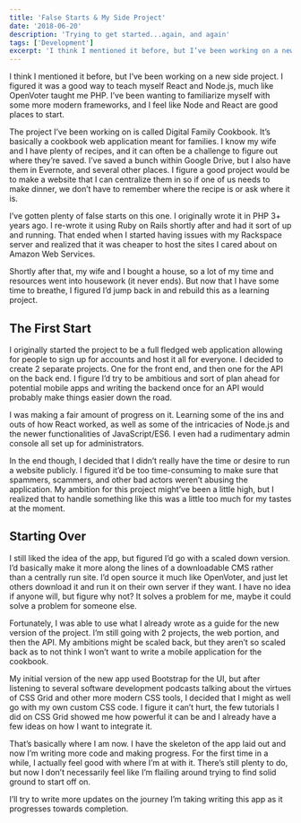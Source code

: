 ```yaml
---
title: 'False Starts & My Side Project'
date: '2018-06-20'
description: 'Trying to get started...again, and again'
tags: ['Development']
excerpt: 'I think I mentioned it before, but I’ve been working on a new side project. I figured it was a good way to teach myself React and Node.js, much like OpenVoter taught me PHP. I’ve been wanting to familiarize myself with some more modern frameworks, and I feel like Node and React are good places to start.'
---
```


I think I mentioned it before, but I’ve been working on a new side project. I figured it was a good way to teach myself React and Node.js, much like OpenVoter taught me PHP. I’ve been wanting to familiarize myself with some more modern frameworks, and I feel like Node and React are good places to start.

The project I’ve been working on is called Digital Family Cookbook. It’s basically a cookbook web application meant for families. I know my wife and I have plenty of recipes, and it can often be a challenge to figure out where they’re saved. I’ve saved a bunch within Google Drive, but I also have them in Evernote, and several other places. I figure a good project would be to make a website that I can centralize them in so if one of us needs to make dinner, we don’t have to remember where the recipe is or ask where it is.

I’ve gotten plenty of false starts on this one. I originally wrote it in PHP 3+ years ago. I re-wrote it using Ruby on Rails shortly after and had it sort of up and running. That ended when I started having issues with my Rackspace server and realized that it was cheaper to host the sites I cared about on Amazon Web Services.

Shortly after that, my wife and I bought a house, so a lot of my time and resources went into housework (it never ends). But now that I have some time to breathe, I figured I’d jump back in and rebuild this as a learning project.

## The First Start

I originally started the project to be a full fledged web application allowing for people to sign up for accounts and host it all for everyone. I decided to create 2 separate projects. One for the front end, and then one for the API on the back end. I figure I’d try to be ambitious and sort of plan ahead for potential mobile apps and writing the backend once for an API would probably make things easier down the road.

I was making a fair amount of progress on it. Learning some of the ins and outs of how React worked, as well as some of the intricacies of Node.js and the newer functionalities of JavaScript/ES6. I even had a rudimentary admin console all set up for administrators.

In the end though, I decided that I didn’t really have the time or desire to run a website publicly. I figured it’d be too time-consuming to make sure that spammers, scammers, and other bad actors weren’t abusing the application. My ambition for this project might’ve been a little high, but I realized that to handle something like this was a little too much for my tastes at the moment.

## Starting Over

I still liked the idea of the app, but figured I’d go with a scaled down version. I’d basically make it more along the lines of a downloadable CMS rather than a centrally run site. I’d open source it much like OpenVoter, and just let others download it and run it on their own server if they want. I have no idea if anyone will, but figure why not? It solves a problem for me, maybe it could solve a problem for someone else.

Fortunately, I was able to use what I already wrote as a guide for the new version of the project. I’m still going with 2 projects, the web portion, and then the API. My ambitions might be scaled back, but they aren’t so scaled back as to not think I won’t want to write a mobile application for the cookbook.

My initial version of the new app used Bootstrap for the UI, but after listening to several software development podcasts talking about the virtues of CSS Grid and other more modern CSS tools, I decided that I might as well go with my own custom CSS code. I figure it can’t hurt, the few tutorials I did on CSS Grid showed me how powerful it can be and I already have a few ideas on how I want to integrate it.

That’s basically where I am now. I have the skeleton of the app laid out and now I’m writing more code and making progress. For the first time in a while, I actually feel good with where I’m at with it. There’s still plenty to do, but now I don’t necessarily feel like I’m flailing around trying to find solid ground to start off on.

I’ll try to write more updates on the journey I’m taking writing this app as it progresses towards completion.
